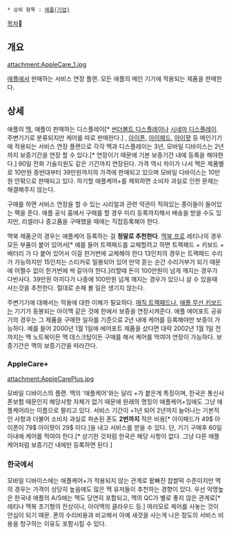  * 상위 항목 : [[애플(기업)]]

[[목차]]

== 개요 ==
attachment:AppleCare_1.jpg

[[애플(기업)|애플]]에서 판매하는 서비스 연장 플랜. 모든 애플의 메인 기기에 적용되는 제품을 판매한다.
== 상세 ==
애플의 [[매킨토시|맥]], 애플이 판매하는 디스플레이[* [[썬더볼트 디스플레이]]나 [[시네마 디스플레이]]. 주변기기로 분류되지만 케어를 따로 판매한다.] , [[아이폰]], [[아이패드]], [[아이팟]] 등 메인기기에 적용되는 서비스 연장 플랜으로 각각 맥과 디스플레이는 3년, 모바일 디바이스는 2년까지 보증기간을 연장 할 수 있다.[* 연장이기 때문에 기본 보증기간 내에 등록을 해야한다.] 90일 전화 기술지원도 같은 기간까지 연장된다. 가격 역시 차이가 나서 맥은 제품별로 10만원 중반대부터 39만원까지의 가격에 판매되고 있으며 모바일 디바이스는 10만원 안팎으로 판매되고 있다. 하기할 애플케어+를 제외하면 소비자 과실로 인한 문제는 해결해주지 않는다. 

구매를 하면 서비스 연장을 할 수 있는 시리얼과 관련 약관이 적혀있는 종이들이 들어있는 팩을 준다. 애플 공식 홈에서 구매를 할 경우 미리 등록까지해서 배송을 받을 수도 있지만, 리셀러나 중고품을 구매했을 때에는 직접등록해야 한다.

맥북 제품군의 경우는 애플케어 등록하는 걸 '''정말로 추천한다'''. [[맥북 프로]] 레티나의 경우 모든 부품이 붙어 있어서[* 예를 들어 트랙패드를 교체할려고 하면 트랙패드 + 키보드 + 배터리 가 다 붙어 있어서 이걸 한거번에 교체해야 한다 13인치의 경우는 트랙패드 수리가 가능하지만 15인치는 스티커로 밀봉되어 있어 만약 뜯는 순간 수리거부가 되기 때문에 어쩔수 없이 한거번에 싹 갈아야 한다.]리할때 돈이 100만원이 넘게 깨지는 경우가 다반사다. 39만원 아끼다가 나중에 100만원 넘게 깨지는 경우가 있으니 살 수 있을때 사는것을 추천한다. 절대로 손해 볼 일은 생기지 않는다. 

주변기기에 대해서는 적용에 대한 이해가 필요하다. [[매직 트랙패드]]나, [[Apple Wireless Keyboard|애플 무선 키보드]]는 기기가 동봉되는 아이맥 같은 것에 한에서 보증을 연장시켜준다. 애플 에어포트 공유기의 경우는 그 제품을 구매한 일자를 기준으로 2년 내에 케어를 등록해야만 보증이 가능하다. 예를 들어 2000년 1월 1일에 에어포트 제품을 샀다면 대략 2002년 1월 1일 전까지는 맥 노트북이든 맥 데스크탑이든 구매를 해서 케어를 먹여야 연장이 가능하다. 보증기간은 맥의 보증기간을 따라간다.

=== AppleCare+ ===
attachment:AppleCarePlus.jpg

모바일 디바이스의 플랜. 맥의 '애플케어'와는 달리 +가 붙은게 특징이며, 한국은 통신사 폰보험 때문인지 해당사항 자체가 없기 때문에 원래의 명칭이 애플케어+임에도 그냥 애플케어라는 이름으로 팔리고 있다. 서비스 기간이 +1년 되어 2년까지 늘어나는 기본적인 사항과 더불어 소비자 과실로 파손된 폰도 '''2번까지''' 적은 비용[* 아이패드가 49$ 아이폰이 79$ 아이팟이 29$ 이다.]을 내고 서비스를 받을 수 있다. 단, 기기 구매후 60일 이내에 케어를 먹여야 한다.[* 상기한 것처럼 한국은 해당 사항이 없다. 그냥 다른 애플케어처럼 보증기간 내에만 등록하면 된다.]

=== 한국에서 ===
모바일 디바이스에는 애플케어+가 적용되지 않는 관계로 팥빠진 찹쌀떡 수준이지만 맥의 경우는 가격이 상당히 높음에도 많은 맥 유저들이 추천하는 경향이 있다. 우선 악명높은 한국내 애플의 A/S에는 맥도 당연히 포함되고, 맥의 QC가 별로 좋지 않은 관계로[* 레티나 맥북 초기형의 잔상이나, 아이맥의 클라우드 등.] 여러모로 케어를 사놓는 것이 안심이 되기 때문. 폰의 수리비용과 비교해서 아예 새것을 사는게 나은 정도의 서비스 비용을 청구하는 이유도 포함시킬 수 있다.
